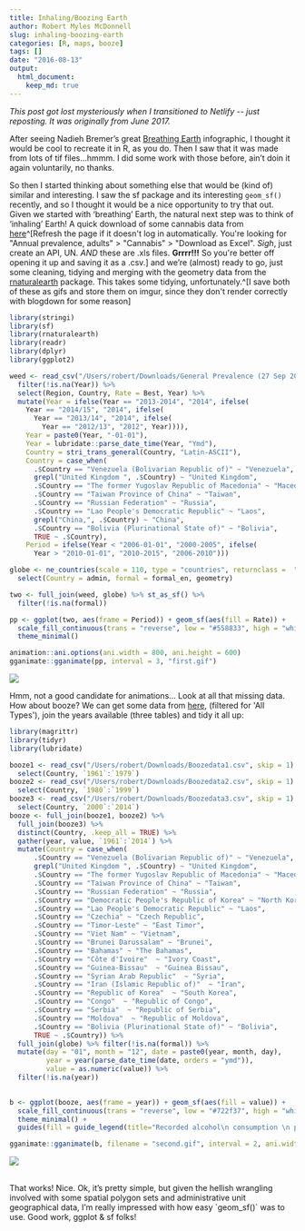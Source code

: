 ```yaml
---
title: Inhaling/Boozing Earth
author: Robert Myles McDonnell
slug: inhaling-boozing-earth
categories: [R, maps, booze]
tags: []
date: "2016-08-13"
output: 
  html_document:
    keep_md: true
---
```


*This post got lost mysteriously when I transitioned to Netlify -- just reposting. It was originally from June 2017.* 


After seeing Nadieh Bremer’s great [Breathing Earth](http://www.datasketch.es/april/code/nadieh/) infographic, I thought it would be cool to recreate it in R, as you do. Then I saw that it was made from lots of tif files…hmmm. I did some work with those before, ain’t doin it again voluntarily, no thanks.

So then I started thinking about something else that would be (kind of) similar and interesting. I saw the sf package and its interesting `geom_sf()` recently, and so I thought it would be a nice opportunity to try that out. Given we started with ‘breathing’ Earth, the natural next step was to think of ‘inhaling’ Earth! A quick download of some cannabis data from [here](https://data.unodc.org/?lf=1&lng=en)^[Refresh the page if it doesn't log in automatically. You're looking for "Annual prevalence, adults" > "Cannabis" > "Download as Excel". *Sigh*, just create an API, UN. *AND* these are .xls files. **Grrrr!!!** So you're better off opening it up and saving it as a .csv.] and we’re (almost) ready to go, just some cleaning, tidying and merging with the geometry data from the [rnaturalearth](https://github.com/ropenscilabs/rnaturalearth) package. This takes some tidying, unfortunately.^[I save both of these as gifs and store them on imgur, since they don't render correctly with blogdown for some reason]  


```r
library(stringi)
library(sf)
library(rnaturalearth)
library(readr)
library(dplyr)
library(ggplot2)

weed <- read_csv("/Users/robert/Downloads/General Prevalence (27 Sep 2017 2207).csv", skip = 2) %>% 
  filter(!is.na(Year)) %>% 
  select(Region, Country, Rate = Best, Year) %>% 
  mutate(Year = ifelse(Year == "2013-2014", "2014", ifelse(
    Year == "2014/15", "2014", ifelse(
      Year == "2013/14", "2014", ifelse(
        Year == "2012/13", "2012", Year)))),
    Year = paste0(Year, "-01-01"), 
    Year = lubridate::parse_date_time(Year, "Ymd"),
    Country = stri_trans_general(Country, "Latin-ASCII"),
    Country = case_when(
      .$Country == "Venezuela (Bolivarian Republic of)" ~ "Venezuela",
      grepl("United Kingdom ", .$Country) ~ "United Kingdom",
      .$Country == "The former Yugoslav Republic of Macedonia" ~ "Macedonia",
      .$Country == "Taiwan Province of China" ~ "Taiwan",
      .$Country == "Russian Federation" ~ "Russia",
      .$Country == "Lao People's Democratic Republic" ~ "Laos",
      grepl("China,", .$Country) ~ "China",
      .$Country == "Bolivia (Plurinational State of)" ~ "Bolivia",
      TRUE ~ .$Country),
    Period = ifelse(Year < "2006-01-01", "2000-2005", ifelse(
      Year > "2010-01-01", "2010-2015", "2006-2010")))

globe <- ne_countries(scale = 110, type = "countries", returnclass =  "sf") %>% 
  select(Country = admin, formal = formal_en, geometry)

two <- full_join(weed, globe) %>% st_as_sf() %>%
  filter(!is.na(formal))

pp <- ggplot(two, aes(frame = Period)) + geom_sf(aes(fill = Rate)) +
  scale_fill_continuous(trans = "reverse", low = "#558833", high = "white") +
  theme_minimal()

animation::ani.options(ani.width = 800, ani.height = 600)
gganimate::gganimate(pp, interval = 3, "first.gif")
```

![](https://imgur.com/PJygETS.gif)  

Hmm, not a good candidate for animations... Look at all that missing data. 
<br>
How about booze? We can get some data from [here](http://apps.who.int/gho/data/node.main.A1022?lang=en), (filtered for 'All Types'), join the years available (three tables) and tidy it all up:  


```r
library(magrittr)
library(tidyr)
library(lubridate)

booze1 <- read_csv("/Users/robert/Downloads/Boozedata1.csv", skip = 1) %>% 
  select(Country, `1961`:`1979`)
booze2 <- read_csv("/Users/robert/Downloads/Boozedata2.csv", skip = 1) %>% 
  select(Country, `1980`:`1999`)
booze3 <- read_csv("/Users/robert/Downloads/Boozedata3.csv", skip = 1) %>% 
  select(Country, `2000`:`2014`)
booze <- full_join(booze1, booze2) %>% 
  full_join(booze3) %>% 
  distinct(Country, .keep_all = TRUE) %>% 
  gather(year, value, `1961`:`2014`) %>% 
  mutate(Country = case_when(
      .$Country == "Venezuela (Bolivarian Republic of)" ~ "Venezuela",
      grepl("United Kingdom ", .$Country) ~ "United Kingdom",
      .$Country == "The former Yugoslav Republic of Macedonia" ~ "Macedonia",
      .$Country == "Taiwan Province of China" ~ "Taiwan",
      .$Country == "Russian Federation" ~ "Russia",
      .$Country == "Democratic People's Republic of Korea" ~ "North Korea",
      .$Country == "Lao People's Democratic Republic" ~ "Laos",
      .$Country == "Czechia" ~ "Czech Republic",
      .$Country == "Timor-Leste" ~ "East Timor",
      .$Country == "Viet Nam" ~ "Vietnam",
      .$Country == "Brunei Darussalam" ~ "Brunei",
      .$Country == "Bahamas" ~ "The Bahamas",
      .$Country == "Côte d'Ivoire"  ~ "Ivory Coast",
      .$Country == "Guinea-Bissau"  ~ "Guinea Bissau",
      .$Country == "Syrian Arab Republic"  ~ "Syria",
      .$Country == "Iran (Islamic Republic of)"  ~ "Iran",
      .$Country == "Republic of Korea"  ~ "South Korea",
      .$Country == "Congo"  ~ "Republic of Congo",
      .$Country == "Serbia"  ~ "Republic of Serbia",
      .$Country == "Moldova"  ~ "Republic of Moldova",
      .$Country == "Bolivia (Plurinational State of)" ~ "Bolivia",
      TRUE ~ .$Country)) %>% 
  full_join(globe) %>% filter(!is.na(formal)) %>% 
  mutate(day = "01", month = "12", date = paste0(year, month, day),
         year = year(parse_date_time(date, orders = "ymd")),
         value = as.numeric(value)) %>% 
  filter(!is.na(year))
  

b <- ggplot(booze, aes(frame = year)) + geom_sf(aes(fill = value)) +
  scale_fill_continuous(trans = "reverse", low = "#722f37", high = "white") + #nice wine colour
  theme_minimal() + 
  guides(fill = guide_legend(title="Recorded alcohol\n consumption \n per capita"))

gganimate::gganimate(b, filename = "second.gif", interval = 2, ani.width=800, ani.height=600)
```

![](https://imgur.com/MS8lSbV.gif)

<br>
That works! Nice. Ok, it’s pretty simple, but given the hellish wrangling involved with some spatial polygon sets and administrative unit geographical data, I’m really impressed with how easy `geom_sf()` was to use. Good work, ggplot & sf folks!  

